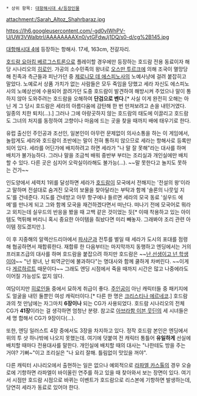  * 상위 항목: [[대항해시대 4/등장인물]]

attachment:/Sarah_Altoz_Shahrbaraz.jpg

https://lh6.googleusercontent.com/-gd0yIWhPV-U/UW3VWalbtrI/AAAAAAAAXn0/ytGFdwJj1DQ/s0-d/cg%2B145.jpg

[[대항해시대 4]]에 등장하는 항해사. 17세, 163cm, 전갈자리.

[[호드람 요아킴 베르그스트론]]으로 플레이할 경우에만 등장하는 호드람 전용 동료이자 해당 시나리오의 [[히로인]]. 
가공의 소수민족의 왕녀로 [[오스만 제국|오스만 투르크]]에 의해 조국이 멸망당해 친족과 측근들과 피난가던 중 [[제로니모 데 에스피노사]]의 노예사냥에 걸려 붙잡히고 말았다. 노예로서 상품 가치가 없는 사람들은 모두 죽임을 당했고 세라 자신도 에스피노사의 노예상선에 수용되어 끌려가던 도중 호드람이 발견하여 해방시켜 주었으나 말이 통하지 않아 도와주려는 호드람을 오해하여 '''단검으로 벤다'''.[* 사실 이게 완전히 오해는 아닌 게 그 당시 호드람은 세라의 아름다움에 감탄해 한 번 만져보려고 손을 내민거였다. 일종의 치한 퇴치(…).] 
그러나 그에 아랑곳하지 않는 호드람의 태도에 이끌리고 호드람도 그녀의 처지를 동정하여 고향이나 마음에 드는 곳을 찾을 때까지 배에 태우기로 한다.

유럽 출신인 주인공과 조선인, 일본인이 아무런 문제없이 의사소통을 하는 이 게임에서, 놀랍게도 세라와 호드람이 초반에는 말이 전혀 통하지 않으므로 세라는 항해사로 등록만 되어 있다. 세라를 어딘가에 배치하려고 하면 세라가 "나 말 잘 못해"라는 대사를 하며 배치가 불가능하다. 그러나 말을 조금씩 배워 중반부 부터는 조리실과 개인실에만 배치할 수 있다. 다른 곳은 심지어 오락실이라해도 불가능(…). ~~말 못한다고 놀지도 못하는 건가~~

인도양에서 세력치 1위를 달성하면 세라가 [[호드람 요아킴 베르그스트론|호드람]]이 모국에서 전해지는 '전설의 왕'이라고 말하며 전설대로 숨겨진 모국의 보물을 찾아달라는 부탁과 함께 '솔론의 나뭇잎 지도'를 건네준다. 지도를 건네받고 아무 항구에나 들르면 세라의 모국 동료 '실우드 에메'를 만나게 되고 그와 함께 모국을 재건하겠다면서 떠난다. 떠나기 전에 모국어로 뭐라고 외치는데 실우드의 반응을 봤을 때 고백 같은 것이었는 듯[* 이때 착용하고 있는 아이템도 먹튀해 버리니 혹시 중요한 아이템을 줘놨다면 미리 빼놓자. 그래봐야 조리 관련 아이템 정도겠지만.].

이 후 지중해의 알렉산드리아에서 [[하둠 아흐메트 파샤|파샤]]군과 전투를 벌일 때 세라가 도시의 포대를 점령해 협공하면서 재합류한다. 재합류 한 다음부터는 마지막까지 동행하고 엔딩에서는 거의 프러포즈급의 대사를 하며 호드람을 붙잡으려 하지만 호드람은 ~~[[난 선생이고 넌 학생이야]]~~ "넌 왕녀, 난 퇴역군인에 불과하다"는 명대사와 함께 쿨하게 차버린다. ~~이게 다 [[게르하르트 아데른캇쓰|게르하르트]] 때문이다~~ 그래도 엔딩 시점에서 죽을 때까지 시간은 많고 나중에라도 이어질 가능성도 없지 않다.

여담이지만 [[히로인]]들 중에서 묘하게 취급이 좋다. [[주인공]]이 아닌 캐릭터들 중 패키지에도 얼굴을 내민 둘뿐인 여성 캐릭터이다.[* 다른 한 명은 [[크리스티나 에르네코]].] 호드람과의 첫 만남에는 자그마치 '''6장이나''' 되는 CG가 사용되었다. 호드람 시나리오의 전체 CG가 '''41장'''이라는 걸 생각하면 엄청난 분량. 참고로 [[아브라함 이븐 웃딘]]의 세 시녀들은 세 명 합해서 CG가 9장이다(…).

또한, 엔딩 일러스트 4장 중에서도 3장을 차지하고 있다. 정작 호드람 본인은 엔딩에서 위의 투 샷 하나밖에 나오지 못했는데. 여기에 덧붙여 전 캐릭터 통틀어 '''유일하게''' 선실에 배치할 때마다 전용대사를 말한다. 개인실에 배치할 때의 대사는 "나한테도 방을 주는 거야? 기뻐~"이고 조리실은 "나 요리 잘해. 틀림없이 맛있을 꺼야".

다른 캐릭터 시나리오에서 출현하는 일은 없으나 예외적으로 [[라파엘 카스톨]]의 경우 오슬로에 기항하면 라파엘이 바이올린 연주를 하고 있을 때 찾아와서 보는 장면이 있다. 여기서 시점만 호드람 시점으로 바뀌는 이벤트가 호드람으로 리스본에 기항하면 발생하는데, 당연히 세라가 동료로 있어야 한다.
